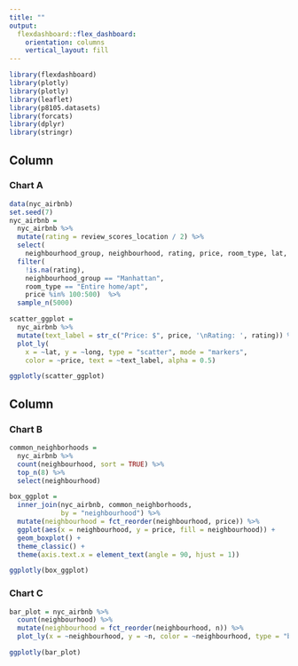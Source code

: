 ```yaml
---
title: ""
output: 
  flexdashboard::flex_dashboard:
    orientation: columns
    vertical_layout: fill
---
```


```r
library(flexdashboard)
library(plotly)
library(plotly)
library(leaflet)
library(p8105.datasets)
library(forcats)
library(dplyr)
library(stringr)
```

Column {data-width=650}
-----------------------------------------------------------------------

### Chart A

```r
data(nyc_airbnb)
set.seed(7)
nyc_airbnb = 
  nyc_airbnb %>% 
  mutate(rating = review_scores_location / 2) %>%
  select(
    neighbourhood_group, neighbourhood, rating, price, room_type, lat, long) %>%
  filter(
    !is.na(rating), 
    neighbourhood_group == "Manhattan",
    room_type == "Entire home/apt",
    price %in% 100:500)  %>% 
  sample_n(5000)
```

```r
scatter_ggplot = 
  nyc_airbnb %>%
  mutate(text_label = str_c("Price: $", price, '\nRating: ', rating)) %>% 
  plot_ly(
    x = ~lat, y = ~long, type = "scatter", mode = "markers",
    color = ~price, text = ~text_label, alpha = 0.5)

ggplotly(scatter_ggplot)

```

Column {data-width=350}
-----------------------------------------------------------------------

### Chart B

```r
common_neighborhoods =
  nyc_airbnb %>% 
  count(neighbourhood, sort = TRUE) %>% 
  top_n(8) %>% 
  select(neighbourhood)

box_ggplot = 
  inner_join(nyc_airbnb, common_neighborhoods,
             by = "neighbourhood") %>% 
  mutate(neighbourhood = fct_reorder(neighbourhood, price)) %>% 
  ggplot(aes(x = neighbourhood, y = price, fill = neighbourhood)) +
  geom_boxplot() +
  theme_classic() + 
  theme(axis.text.x = element_text(angle = 90, hjust = 1))

ggplotly(box_ggplot)
```

### Chart C

```r
bar_plot = nyc_airbnb %>% 
  count(neighbourhood) %>% 
  mutate(neighbourhood = fct_reorder(neighbourhood, n)) %>% 
  plot_ly(x = ~neighbourhood, y = ~n, color = ~neighbourhood, type = "bar")

ggplotly(bar_plot)
```

